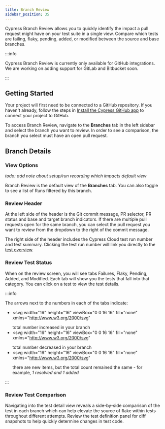 ```yaml
---
title: Branch Review
sidebar_position: 35
---
```


Cypress Branch Review allows you to quickly identify the impact a pull request might have on your test suite in a single view. Compare which tests are failing, flaky, pending, added, or modified between the source and base branches.

<DocsImage
  src="/img/guides/cloud/branch-review/branch-review.jpg"
  alt="Cypress Branch Review"
/>

:::info

Cypress Branch Review is currently only available for GitHub integrations. We are working on adding support for GitLab and Bitbucket soon.

:::

## Getting Started

Your project will first need to be connected to a GitHub repository. If you haven't already, follow the steps in [Install the Cypress GitHub app](/guides/cloud/integrations/source-control/github#Install-the-Cypress-GitHub-app) to connect your project to GitHub.

To access Branch Review, navigate to the **Branches** tab in the left sidebar and select the branch you want to review. In order to see a comparison, the branch you select must have an open pull request.

<DocsImage
  src="/img/guides/cloud/branch-review/get-to-branch-review.jpg"
  alt="Get to Branch Review"
/>

## Branch Details

### View Options

_todo: add note about setup/run recording which impacts default view_

Branch Review is the default view of the **Branches** tab. You can also toggle to see a list of Runs filtered by this branch.

<DocsImage
  src="/img/guides/cloud/branch-review/branch-review-views.jpg"
  alt="Displaying different views for branches"
/>

### Review Header

At the left side of the header is the Git commit message, PR selector, PR status and base and target branch indicators. If there are multiple pull requests open for the same branch, you can select the pull request you want to review from the dropdown to the right of the commit message.

The right side of the header includes the Cypress Cloud test run number and test summary. Clicking the test run number will link you directly to the [test overview](/guides/cloud/recorded-runs#Overview-tab).

<DocsImage
  src="/img/guides/cloud/branch-review/branch-review-header.jpg"
  alt="Branch Review Header"
/>

### Review Test Status

When on the review screen, you will see tabs Failures, Flaky, Pending, Added, and Modified. Each tab will show you the tests that fall into that category. You can click on a test to view the test details.

<DocsImage
  src="/img/guides/cloud/branch-review/branch-review-details.jpg"
  alt="Branch Review Details"
  caption="Viewing new failing tests for this PR"
/>

:::info

The arrows next to the numbers in each of the tabs indicate:

- <svg
    width="16"
    height="16"
    viewBox="0 0 16 16"
    fill="none"
    xmlns="http://www.w3.org/2000/svg"
  >
    <path
      d="M12 10V4M12 4L6 4M12 4L4 12"
      stroke="#C62B49"
      stroke-width="2"
      stroke-linecap="round"
      stroke-linejoin="round"
    />
  </svg> total number increased in your branch
- <svg
    width="16"
    height="16"
    viewBox="0 0 16 16"
    fill="none"
    xmlns="http://www.w3.org/2000/svg"
  >
    <path
      d="M12 6V12M12 12L6 12M12 12L4 4"
      stroke="#C62B49"
      stroke-width="2"
      stroke-linecap="round"
      stroke-linejoin="round"
    />
  </svg> total number decreased in your branch
- <svg
    width="16"
    height="16"
    viewBox="0 0 16 16"
    fill="none"
    xmlns="http://www.w3.org/2000/svg"
  >
    <path
      d="M9 12L13 8M13 8L9 4M13 8L3 8"
      stroke="#C62B49"
      stroke-width="2"
      stroke-linecap="round"
      stroke-linejoin="round"
    />
  </svg> there are new items, but the total count remained the same - for example, <em>
    1 resolved and 1 added
  </em>

:::

### Review Test Comparison

Navigating into the test detail view reveals a side-by-side comparison of the test in each branch which can help elevate the source of flake within tests throughout different attempts. Review the test definition panel for diff snapshots to help quickly determine changes in test code.

<DocsImage
  src="/img/guides/cloud/branch-review/test-comparison.jpg"
  alt="Test Comparison View"
/>

